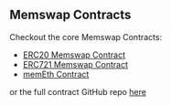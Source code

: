 ## Memswap Contracts

Checkout the core Memswap Contracts:

- [ERC20 Memswap Contract](/contracts/erc-20)
- [ERC721 Memswap Contract](/contracts/erc-721)
- [memEth Contract](/contracts/memEth)

or the full contract GitHub repo [here](https://github.com/memswap-protocol/memswap/tree/main/contracts)
